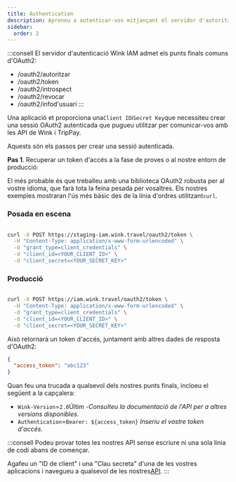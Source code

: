 ```yaml
---
title: Authentication
description: Apreneu a autenticar-vos mitjançant el servidor d'autorització OAuth2 de Wink.
sidebar:
  order: 2
---
```

:::consell
El servidor d'autenticació Wink IAM admet els punts finals comuns d'OAuth2:

* /oauth2/autoritzar
* /oauth2/token
* /oauth2/introspect
* /oauth2/revocar
* /oauth2/infod'usuari
  :::

Una aplicació et proporciona una`Client ID`i`Secret Key`que necessiteu crear una sessió OAuth2 autenticada que pugueu utilitzar per comunicar-vos amb les API de Wink i TripPay.

Aquests són els passos per crear una sessió autenticada.

**Pas 1**. Recuperar un token d'accés a la fase de proves o al nostre entorn de producció:

El més probable és que treballeu amb una biblioteca OAuth2 robusta per al vostre idioma, que farà tota la feina pesada per vosaltres.
Els nostres exemples mostraran l'ús més bàsic des de la línia d'ordres utilitzant`curl`.

### Posada en escena

```bash

curl -X POST https://staging-iam.wink.travel/oauth2/token \
  -H "Content-Type: application/x-www-form-urlencoded" \
  -d "grant_type=client_credentials" \
  -d "client_id=<YOUR_CLIENT_ID>" \
  -d "client_secret=<YOUR_SECRET_KEY>"

```

### Producció

```bash

curl -X POST https://iam.wink.travel/oauth2/token \
  -H "Content-Type: application/x-www-form-urlencoded" \
  -d "grant_type=client_credentials" \
  -d "client_id=<YOUR_CLIENT_ID>" \
  -d "client_secret=<YOUR_SECRET_KEY>"

```

Això retornarà un token d'accés, juntament amb altres dades de resposta d'OAuth2:

```json
{
  "access_token": "abc123"
}
```

Quan feu una trucada a qualsevol dels nostres punts finals, incloeu el següent a la capçalera:

* `Wink-Version`=`2.0`Últim -*Consulteu la documentació de l'API per a altres versions disponibles.*
* `Authentication`=`Bearer: ${access_token}` *Inseriu el vostre token d'accés.*

:::consell
Podeu provar totes les nostres API sense escriure ni una sola línia de codi abans de començar.

Agafeu un "ID de client" i una "Clau secreta" d'una de les vostres aplicacions i navegueu a qualsevol de les nostres[API](/developers/apis).
:::

